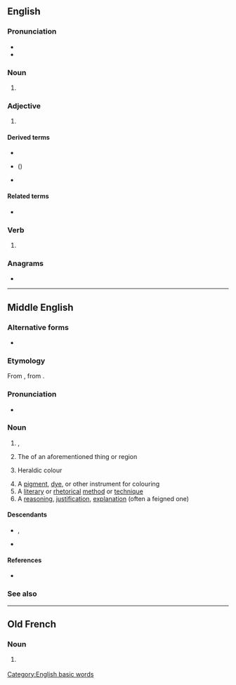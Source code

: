 ==English==
===Pronunciation===
* {{audio|EN-AU ck1 colour.ogg|Audio (AU)|lang=en}}
* {{audio|LL-Q1860 (eng)-Nattes à chat-colour.wav|Audio|lang=en}}

===Noun===
{{en-noun|~}}

# {{standard spelling of|from=AU|from2=Canada|from3=Ireland|from4=NZ|from5=UK|color|lang=en}}

===Adjective===
{{en-adj|-}}

# {{standard spelling of|from=AU|from2=Canada|from3=Ireland|from4=NZ|from5=UK|color|lang=en}}

====Derived terms====
* {{l|en|colour television}}
* {{l|en|colourise}} ({{l|en|colourize}})
* {{l|en|colourless}}

====Related terms====
* {{l|en|colourimeter}}

===Verb===
{{en-verb}}

# {{standard spelling of|from=AU|from2=Canada|from3=Ireland|from4=NZ|from5=UK|color|lang=en}}

===Anagrams===
* {{anagrams|en|a=clooru|coulro-|courol|ur-cool}}

[[Category:English basic words]]

----

==Middle English==

===Alternative forms===
* {{alter|enm|colur|color|culur|coler|coloure|kolour}}

===Etymology===
From {{bor|enm|xno|colur}}, from {{der|enm|la|color}}.

===Pronunciation===
* {{IPA|lang=enm|/kuˈluːr/}}

===Noun===
{{enm-noun|pl2=coloures}}

# {{l|en|colour}}, {{l|en|hue}}
# The {{l|en|colour}} of an aforementioned thing or region
# {{lb|enm|heraldry}} Heraldic colour
# A [[pigment]], [[dye]], or other instrument for colouring
# A [[literary]] or [[rhetorical]] [[method]] or [[technique]]
# A [[reasoning]], [[justification]], [[explanation]] (often a feigned one)

====Descendants====
* {{desc|en|color}}, {{l|en|colour}}
* {{desc|sco|colour}}

====References====
* {{R:MED Online|entry=cǒlǒur (n.) |id=MED8462 |accessdate=2018-03-30}}

===See also===
{{table:colors/enm}}

----

==Old French==

===Noun===
{{fro-noun|f}}

# {{lb|fro|Anglo-Norman}} {{alternative form of|color|lang=fro}}